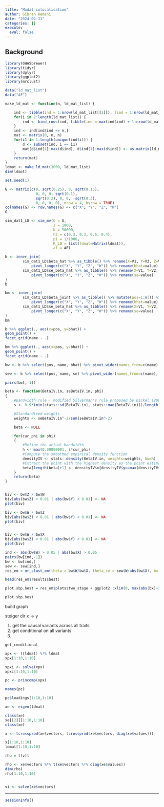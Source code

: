 ```yaml
---
title: "Modal colocalisation"
author: Gibran Hemani
date: "2024-02-11"
categories: []
execute:
  eval: false
---
```


## Background

```r
library(GWASbrewer)
library(tidyr)
library(dplyr)
library(ggplot2)
library(mrclust)
```

```r
data("ld_mat_list")
data("AF")

make_ld_mat <- function(n, ld_mat_list) {

    ind <- tibble(ind = 1:nrow(ld_mat_list[[1]]), lind = 1:nrow(ld_mat_list[[1]]), i = 1)
    for(i in 2:length(ld_mat_list)) {
        ind <- bind_rows(ind, tibble(ind = max(ind$ind) + 1:nrow(ld_mat_list[[i]]), lind = 1:nrow(ld_mat_list[[i]]), i = i))
    }
    ind <- ind[ind$ind <= n,]
    mat <- matrix(0, n, n)
    for(i1 in 1:length(unique(ind$i))) {
        d <- subset(ind, i == i1)
        mat[d$ind[1]:max(d$ind), d$ind[1]:max(d$ind)] <- as.matrix(ld_mat_list[[i1]][d$lind[1]:max(d$lind), d$lind[1]:max(d$lind)])
    }
    return(mat)
}
ldmat <- make_ld_mat(1000, ld_mat_list)
dim(ldmat)

set.seed(1)

G <- matrix(c(0, sqrt(0.25), 0, sqrt(0.15), 
              0, 0, 0, sqrt(0.1), 
              sqrt(0.2), 0, 0, -sqrt(0.3), 
              0, 0, 0, 0), nrow = 4, byrow = TRUE)
colnames(G) <- row.names(G) <- c("X", "Y", "Z", "W")
G

sim_dat1_LD <- sim_mv(G = G,
                      J = 1000, 
                      N = 50000, 
                      h2 = c(0.3, 0.3, 0.5, 0.4), 
                      pi = 1/1000, 
                      R_LD = list(ldmat=Matrix(ldmat)), 
                      af = AF)
```



```r

b <- inner_join(
        sim_dat1_LD$beta_hat %>% as_tibble() %>% rename(X=V1, Y=V2, Z=V3, W=V4) %>% mutate(pos=1:n()) %>%
            pivot_longer(c("X", "Y", "Z", "W")) %>% rename(bhat=value),
        sim_dat1_LD$se_beta_hat %>% as_tibble() %>% rename(X=V1, Y=V2, Z=V3, W=V4) %>% mutate(pos=1:n()) %>%
            pivot_longer(c("X", "Y", "Z", "W")) %>% rename(se=value)
)
b

bm <- inner_join(
        sim_dat1_LD$beta_joint %>% as_tibble() %>% mutate(pos=1:n()) %>%
            pivot_longer(c("X", "Y", "Z", "W")) %>% rename(bhat=value),
        sim_dat1_LD$se_beta_hat %>% as_tibble() %>% rename(X=V1, Y=V2, Z=V3, W=V4) %>% mutate(pos=1:n()) %>%
            pivot_longer(c("X", "Y", "Z", "W")) %>% rename(se=value)
)
bm

b %>% ggplot(., aes(x=pos, y=bhat)) +
geom_point() +
facet_grid(name ~ .)

bm %>% ggplot(., aes(x=pos, y=bhat)) +
geom_point() +
facet_grid(name ~ .)

```


```r
bw <- b %>% select(pos, name, bhat) %>% pivot_wider(names_from=c(name), values_from=bhat)

sew <- b %>% select(pos, name, se) %>% pivot_wider(names_from=c(name), values_from=se)

pairs(bw[,-1])


```


```r
beta <- function(BetaIV.in, seBetaIV.in, phi)
{
    #Bandwidth rule - modified Silverman's rule proposed by Bickel (2002)
    s <- 0.9*(min(stats::sd(BetaIV.in), stats::mad(BetaIV.in)))/length(BetaIV.in)^(1/5)

    #Standardised weights
    weights <- seBetaIV.in^-2/sum(seBetaIV.in^-2)

    beta <- NULL

    for(cur_phi in phi)
    {
        #Define the actual bandwidth
        h <- max(0.00000001, s*cur_phi)
        #Compute the smoothed empirical density function
        densityIV <- stats::density(BetaIV.in, weights=weights, bw=h)
        #Extract the point with the highest density as the point estimate 
        beta[length(beta)+1] <- densityIV$x[densityIV$y==max(densityIV$y)]
    }
    return(beta)
}


biv <- bw$Z / bw$W
biv[abs(bw$Z) < 0.01 | abs(bw$Y) < 0.01] <- NA
plot(biv)

biv <- bw$W / bw$Z
biv[abs(bw$Z) < 0.01 | abs(bw$Y) < 0.01] <- NA
plot(biv)


biv <- bw$W / bw$X
biv[abs(bw$Z) < 0.01 | abs(bw$Y) < 0.01] <- NA
plot(biv)

```


```r
ind <- abs(bw$W) > 0.05 | abs(bw$X) > 0.05
pairs(bw[ind,-1])
bw <- bw[ind,]
sew <- sew[ind,]
res_em = mr_clust_em(theta = bw$W/bw$X, theta_se = sew$W/abs(bw$X), bx = bw$X, by = bw$W, bxse = sew$X, byse = sew$Y, obs_names = bw$pos)
```


```r
head(res_em$results$best)

plot.sbp.best = res_em$plots$two_stage + ggplot2::xlim(0, max(abs(bx)+2*bxse)) + ggplot2::xlab("Genetic association with SBP") + ggplot2::ylab("Genetic association with CAD") + ggplot2::ggtitle("")

plot.sbp.best

```


build graph

steiger dir x -> y



1. get the causal variants across all traits
2. get conditional on all variants
3. 


```r
get_conditional

```


```r
xpx <- t(ldmat) %*% ldmat
xpx[1:10,1:10]

xpxi <- solve(xpx)
xpxi[1:10,1:10]

pc <- princomp(xpx)

names(pc)

pc$loadings[1:10,1:10]

xe <- eigen(ldmat)

class(xe)
xe[[2]][1:10,1:10]
class(xe)

x <- tcrossprod(xe$vectors, tcrossprod(xe$vectors, diag(xe$values)))

x[1:10,1:10]
ldmat[1:10,1:10]

rho = t(v)l

rho <- xe$vectors %*% t(xe$vectors %*% diag(xe$values))
dim(rho)
rho[1:10,1:10]


vi <- solve(xe$vectors)

```

---

```r
sessionInfo()
```
